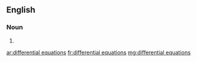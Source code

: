==English==

===Noun===
{{head|en|plural}}

# {{plural of|differential equation|lang=en}}

[[ar:differential equations]]
[[fr:differential equations]]
[[mg:differential equations]]
